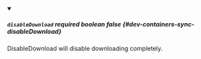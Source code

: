 
<details className="config-field" data-expandable="false" open>
<summary>

##### `disableDownload` <span className="config-field-required" data-required="false">required</span> <span className="config-field-type">boolean</span> <span className="config-field-default">false</span> <span className="config-field-enum"></span> {#dev-containers-sync-disableDownload}

DisableDownload will disable downloading completely.

</summary>



</details>
